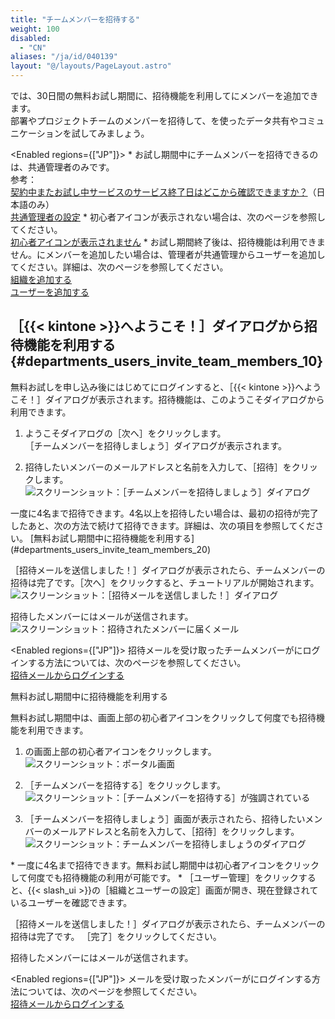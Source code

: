 ```yaml
---
title: "チームメンバーを招待する"
weight: 100
disabled:
  - "CN"
aliases: "/ja/id/040139"
layout: "@/layouts/PageLayout.astro"
---
```



<Kintone />では、30日間の無料お試し期間に、招待機能を利用して<Kintone />にメンバーを追加できます。  
部署やプロジェクトチームのメンバーを招待して、<Kintone />を使ったデータ共有やコミュニケーションを試してみましょう。

<Enabled regions={["JP"]}>
  <Hint>
    * お試し期間中にチームメンバーを招待できるのは、<Slash />共通管理者のみです。  
      参考：  
      [契約中またお試し中サービスのサービス終了日はどこから確認できますか？](https://faq.cybozu.info/alphascope/cybozu/web/cybozu.com/Detail.aspx?id=1761)（日本語のみ）  
      [<Slash />共通管理者の設定](/general/ja/id/0208.html)
    * 初心者アイコンが表示されない場合は、次のページを参照してください。  
      [初心者アイコンが表示されません](/k/ja/id/040435.html)
    * お試し期間終了後は、招待機能は利用できません。<Kintone />にメンバーを追加したい場合は、管理者が<Slash />共通管理からユーザーを追加してください。詳細は、次のページを参照してください。  
      [組織を追加する](/k/ja/id/040137.html)  
      [ユーザーを追加する](/k/ja/id/040138.html)
  </Hint>
</Enabled>

## ［{{< kintone >}}へようこそ！］ダイアログから招待機能を利用する{#departments_users_invite_team_members_10}

無料お試しを申し込み後にはじめて<Kintone />にログインすると、［{{< kintone >}}へようこそ！］ダイアログが表示されます。招待機能は、このようこそダイアログから利用できます。

1. ようこそダイアログの［次へ］をクリックします。  
  ［チームメンバーを招待しましょう］ダイアログが表示されます。

1. 招待したいメンバーのメールアドレスと名前を入力して、［招待］をクリックします。  
   <Img src="/k/img-ja/invite_team_members_04.png" alt="スクリーンショット：［チームメンバーを招待しましょう］ダイアログ" />
  <Note>
  一度に4名まで招待できます。4名以上を招待したい場合は、最初の招待が完了したあと、次の方法で続けて招待できます。詳細は、次の項目を参照してください。  
     [無料お試し期間中に招待機能を利用する](#departments_users_invite_team_members_20)
</Note>
  
［招待メールを送信しました！］ダイアログが表示されたら、チームメンバーの招待は完了です。［次へ］をクリックすると、チュートリアルが開始されます。  
<Img src="/k/img-ja/invite_team_members_06.png" alt="スクリーンショット：［招待メールを送信しました！］ダイアログ" />

招待したメンバーにはメールが送信されます。
<Img src="/k/img-ja/invite_team_members_05_1.png" alt="スクリーンショット：招待されたメンバーに届くメール" />

<Enabled regions={["JP"]}>
  招待メールを受け取ったチームメンバーが<Kintone />にログインする方法については、次のページを参照してください。  
  [招待メールからログインする](/k/ja/id/040140.html)
</Enabled>

<Heading level={2} id="departments_users_invite_team_members_20">無料お試し期間中に招待機能を利用する</Heading>

無料お試し期間中は、画面上部の初心者アイコンをクリックして何度でも招待機能を利用できます。

1. <Kintone />の画面上部の初心者アイコンをクリックします。
   <Img src="/k/img-ja/invite_team_members_07.png" alt="スクリーンショット：ポータル画面" />

1. ［チームメンバーを招待する］をクリックします。
   <Img src="/k/img-ja/invite_team_members_08.png" alt="スクリーンショット：［チームメンバーを招待する］が強調されている" />

1. ［チームメンバーを招待しましょう］画面が表示されたら、招待したいメンバーのメールアドレスと名前を入力して、［招待］をクリックします。
   <Img src="/k/img-ja/invite_team_members_09.png" alt="スクリーンショット：チームメンバーを招待しましょうのダイアログ" />
  <Note>
  * 一度に4名まで招待できます。無料お試し期間中は初心者アイコンをクリックして何度でも招待機能の利用が可能です。
     * ［ユーザー管理］をクリックすると、{{< slash_ui >}}の［組織とユーザーの設定］画面が開き、現在登録されているユーザーを確認できます。
</Note>

［招待メールを送信しました！］ダイアログが表示されたら、チームメンバーの招待は完了です。 ［完了］をクリックしてください。

招待したメンバーにはメールが送信されます。

<Enabled regions={["JP"]}>
  メールを受け取ったメンバーが<Kintone />にログインする方法については、次のページを参照してください。  
  [招待メールからログインする](/k/ja/id/040140.html)
</Enabled>
